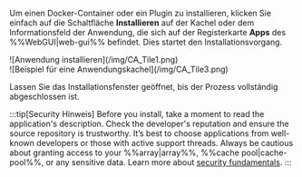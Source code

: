 Um einen Docker-Container oder ein Plugin zu installieren, klicken Sie einfach auf die Schaltfläche **Installieren** auf der Kachel oder dem Informationsfeld der Anwendung, die sich auf der Registerkarte **Apps** des %%WebGUI|web-gui%% befindet. Dies startet den Installationsvorgang.

<div style={{ margin: 'auto', maxWidth: '800px', display: 'flex', flexDirection: 'row', justifyContent: 'center', gap: '20px', alignItems: 'flex-start' }}>
  <div style={{ maxWidth: '390px', display: 'flex', flexDirection: 'column', alignItems: 'center' }}>
    ![Anwendung installieren](/img/CA_Tile1.png)
  </div>

  <div style={{ maxWidth: '390px', display: 'flex', flexDirection: 'column', alignItems: 'center' }}>
    ![Beispiel für eine Anwendungskachel](/img/CA_Tile3.png)
  </div>
</div>

Lassen Sie das Installationsfenster geöffnet, bis der Prozess vollständig abgeschlossen ist.

:::tip[Security Hinweis]
Before you install, take a moment to read the application's description. Check the developer's reputation and ensure the source repository is trustworthy. It’s best to choose applications from well-known developers or those with active support threads. Always be cautious about granting access to your %%array|array%%, %%cache pool|cache-pool%%, or any sensitive data. Learn more about [security fundamentals](../../../system-administration/secure-your-server/security-fundamentals.mdx).
:::
